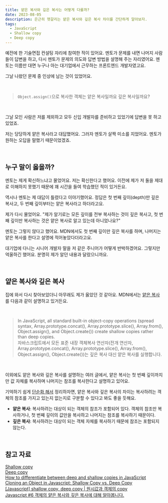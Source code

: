 ```yaml
---
title: 얕은 복사와 깊은 복사는 어떻게 다를까?
date: 2023-08-05
description: 은근히 헷갈리는 얕은 복사와 깊은 복사 차이를 간단하게 알아보자.
tags:
  - JavaScript
  - Shallow copy
  - Deep copy
---
```


예전에 한 기술면접 컨설팅 자리에 참여한 적이 있어요. 멘토가 문제를 내면 나머지 사람들이 답변을 하고, 다시 멘토가 문제의 의도와 답변 방법을 설명해 주는 자리였어요. 멘토는 이름만 대면 누구나 아는 대기업에서 근무하는 프론트엔드 개발자였고요.

그날 나왔던 문제 중 인상에 남는 것이 있었어요.

<br />

> `Object.assign()`으로 복사한 객체는 얕은 복사일까요 깊은 복사일까요?

<br />

그날 모인 사람은 저를 제외하고 모두 신입 개발자를 준비하고 있었기에 답변을 못 하고 있었죠.

저는 당당하게 얕은 복사라고 대답했어요. 그러자 멘토가 살짝 미소를 지었어요. 멘토가 원하는 오답을 말했기 때문이었겠죠.

<br />

## 누구 말이 옳을까?

멘토는 제게 확신하느냐고 물었어요. 저는 확신한다고 했어요. 이전에 제가 저 둘을 제대로 이해하지 못했기 때문에 꽤 시간을 들여 학습했던 적이 있거든요.

역시나 멘토는 제 대답이 틀렸다고 이야기했어요. 정답은 첫 번째 깊이(depth)만 깊은 복사고, 두 번째 깊이부터는 얕은 복사라고 하더라고요.

제가 다시 물었어요. "제가 알기로는 모든 깊이를 전부 복사하는 것이 깊은 복사고, 첫 번째 깊이만 복사하는 것은 얕은 복사로 알고 있는데 아니었나요?"

멘토는 그렇지 않다고 했어요. MDN에서도 첫 번째 깊이만 깊은 복사를 하며, 나머지는 얕은 복사를 한다고 설명에 적어놓았다더라고요.

대기업에 다니는 시니어 개발자 말을 저 같은 주니어가 어떻게 반박하겠어요. 그렇지만 억울하긴 했어요. 분명히 제가 알던 내용과 달랐으니까요.

<br />

## 얕은 복사와 깊은 복사

집에 와서 다시 찾아보았더니 아무래도 제가 옳았던 것 같아요. MDN에서는 [얕은 복사](<https://developer.mozilla.org/en-US/docs/Glossary/Shallow_copy#:~:text=In%20JavaScript%2C%20all%20standard%20built%2Din%20object%2Dcopy%20operations%20(spread%20syntax%2C%20Array.prototype.concat()%2C%20Array.prototype.slice()%2C%20Array.from()%2C%20Object.assign()%2C%20and%20Object.create())%20create%20shallow%20copies%20rather%20than%20deep%20copies.>)를 다음과 같이 설명하고 있거든요.

<br />

> In JavaScript, all standard built-in object-copy operations (spread syntax, Array.prototype.concat(), Array.prototype.slice(), Array.from(), Object.assign(), and Object.create()) create shallow copies rather than deep copies.  
> 자바스크립트에서 모든 표준 내장 객체복사 연산자(전개 연산자, Array.prototype.concat(), Array.prototype.slice(), Array.from(), Object.assign(), Object.create())는 깊은 복사 대신 얕은 복사를 실행합니다.

<br />

이외에도 얕은 복사와 깊은 복사를 설명하는 여러 글에서, 얕은 복사는 첫 번째 깊이까지만 값 자체를 복사하며 나머지는 참조를 복사한다고 설명하고 있어요.

기억하기 쉽게 <u>단순화 해서</u> 정리하자면, 얕은 복사와 깊은 복사의 차이는 복사하려는 객체의 참조를 가지고 있는지 없는지로 구분할 수 있다고 봐도 좋을 듯해요.

- **얕은 복사**: 복사하려는 대상이 되는 객체의 참조가 포함되어 있다. 객체의 참조만 복사하거나, 첫 번째 깊이의 값만을 복사하고 나머지는 참조를 복사하기 때문이다.
- **깊은 복사**: 복사하려는 대상이 되는 객체 자체를 복사하기 때문에 참조는 포함되지 않는다.

<br />

## 참고 자료

[Shallow copy](https://developer.mozilla.org/en-US/docs/Glossary/Shallow_copy)  
[Deep copy](https://developer.mozilla.org/en-US/docs/Glossary/Deep_copy)  
[How to differentiate between deep and shallow copies in JavaScript](https://www.freecodecamp.org/news/copying-stuff-in-javascript-how-to-differentiate-between-deep-and-shallow-copies-b6d8c1ef09cd/)  
[Cloning an Object in Javascript: Shallow Copy vs. Deep Copy](https://medium.com/version-1/cloning-an-object-in-javascript-shallow-copy-vs-deep-copy-fa8acd6681e9)  
[[Javascript] shallow copy, deep copy | 원시값과 객체의 copy](https://roseline.oopy.io/dev/javascript-back-to-the-basic/shallow-copy-deep-copy)  
[Javascript #6 객체의 얕은 복사와 깊은 복사에 대해 알아봅니다.](https://falsy.me/javascript-6-객체의-얕은-복사와-깊은-복사에-대해-알아봅니다/)
